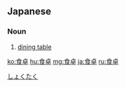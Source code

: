 ==Japanese==
{{ja-kanjitab|しょく|たく|yomi=o}}

===Noun===
{{ja-noun|しょくたく}}

# [[dining table]]

[[Category:ja:Furniture|しょくたく]]

[[ko:食卓]]
[[hu:食卓]]
[[mg:食卓]]
[[ja:食卓]]
[[ru:食卓]]